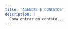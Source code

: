 ```yaml
---
title: 'AGENDAS E CONTATOS'
description: |
  Como entrar em contato...
---
```



<!-- Widget em linha do Calendly - início -->
<div class="calendly-inline-widget" data-url="https://calendly.com/profvictorvalerio/coordenacao-adm?hide_event_type_details=1&hide_gdpr_banner=1" style="min-width:320px;height:630px;"></div>
<script type="text/javascript" src="https://assets.calendly.com/assets/external/widget.js" async></script>
<!-- Widget em linha do Calendly - fim -->
